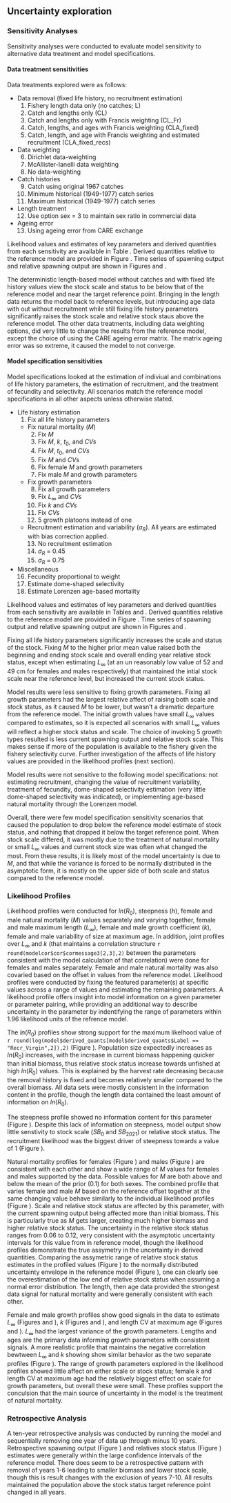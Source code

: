 ## Uncertainty exploration


### Sensitivity Analyses
Sensitivity analyses were conducted to evaluate model sensitivity to alternative data treatment and model specifications.

#### Data treatment sensitivities
Data treatments explored were as follows:

- Data removal (fixed life history, no recruitment estimation) 
	1. Fishery length data only (no catches; L) 
  	2. Catch and lengths only (CL)
  	3. Catch and lengths only with Francis weighting (CL_Fr)
  	4. Catch, lengths, and ages with Francis weighting (CLA_fixed)
  	5. Catch, length, and age with Francis weighting and estimated recruitment (CLA_fixed_recs)
- Data weighting
  	6. Dirichlet data-weighting
  	7. McAllister-Ianelli data weighting
  	8. No data-weighting
- Catch histories
	9. Catch using original 1967 catches
	10. Minimum historical (1949-1977) catch series
	11. Maximum historical (1949-1977) catch series
- Length treatment
	12. Use option sex = 3 to maintain sex ratio in commercial data  
- Ageing error
  	13. Using ageing error from CARE exchange

Likelihood values and estimates of key parameters and derived quantities from each sensitivity are available in Table \ref{tab:data_sensis}. Derived quantities relative to the reference model are provided in Figure \ref{fig:sensi-data-RE}. Time series of spawning output and relative spawning output are shown in Figures \ref{fig:sensi-data-ssb} and \ref{fig:sensi-data-depl}.

The deterministic length-based model without catches and with fixed life history values view the stock scale and status to be below that of the reference model and near the target reference point. Bringing in the length data returns the model back to reference levels, but introducing age data with out without recruitment while still fixing life history parameters significantly raises the stock scale and relative stock staus above the reference model. The other data treatments, including data weighting options, did very little to change the results from the reference model, except the choice of using the CARE ageing error matrix. The matrix ageing error was so extreme, it caused the model to not converge.


#### Model specification sensitivities
Model specifications looked at the estimation of indiviual and combinations of life history parameters, the estimation of recruitment, and the treatment of fecundity and selectivity. All scenarios match the reference model specifications in all other aspects unless otherwise stated.

- Life history estimation
	1. Fix all life history parameters 
	- Fix natural mortality ($M$)
		2. Fix $M$ 
		3. Fix $M$, $k$, $t_0$, and $CVs$
		4. Fix $M$, $t_0$, and $CVs$
		5. Fix $M$ and $CV$s 
		6. Fix female $M$ and growth parameters 
		7. Fix male $M$ and growth parameters 
	- Fix growth parameters
		8. Fix all growth parameters
	 	9. Fix $L_{\infty}$ and $CVs$
	 	10. Fix $k$ and $CVs$
	 	11. Fix $CVs$
	 	12. 5 growth platoons instead of one
	- Recruitment estimation and variability ($\sigma_R$). All years are estimated with bias correction applied.
	 	13. No recruitment estimation
	 	14. $\sigma_R$ = 0.45
	 	15. $\sigma_R$ = 0.75	
- Miscellaneous
	16. Fecundity proportional to weight
	17. Estimate dome-shaped selectivity
	18. Estimate Lorenzen age-based mortality
	
Likelihood values and estimates of key parameters and derived quantities from each sensitivity are available in Tables \ref{tab:modspec_LH_sensis} and \ref{tab:modspec_RecMisc_sensis}. Derived quantities relative to the reference model are provided in Figure \ref{fig:sensi-modspec-RE}. Time series of spawning output and relative spawning output are shown in Figures \ref{fig:sensi-modspec-ssb} and \ref{fig:sensi-modspec-depl}.

Fixing all life history parameters significantly increases the scale and status of the stock. Fixing $M$ to the higher prior mean value raised both the beginning and ending stock scale and overall ending year relative stock status, except when estimating $L_{\infty}$ (at an un reasonably low value of 52 and 49 cm for females and males respectively) that maintained the intial stock scale near the reference level, but increased the current stock status. 

Model results were less sensitive to fixing growth parameters. Fixing all growth parameters had the largest relative affect of raising both scale and stock status, as it caused $M$ to be lower, but wasn't a dramatic departure from the reference model. The initial growth values have small $L_{\infty}$ values compared to estimates, so it is expected all scenarios with small $L_{\infty}$ values will reflect a higher stock status and scale. The choice of invoking 5 growth types resulted is less current spawning output and relative stock scale. This makes sense if more of the population is available to the fishery given the fishery selectivity curve. Further investigation of the affects of life history values are provided in the likelihood profiles (next section).

Model results were not sensitive to the following model specifications: not estimating recruitment, changing the value of recruitment variability, treatment of fecundity, dome-shaped selectivity estimation (very little dome-shaped selectivity was indicated), or implementing age-based natural mortality through the Lorenzen model.

Overall, there were few model specification sensitivity scenarios that caused the population to drop below the reference model estimate of stock status, and nothing that dropped it below the target reference point. When stock scale differed, it was mostly due to the treatment of natural mortality or small $L_{\infty}$ values and current stock size was often what changed the most. From these results, it is likely most of the model uncertainty is due to $M$, and that while the variance is forced to be normally distributed in the asymptotic form, it is mostly on the upper side of both scale and status compared to the reference model.


### Likelihood Profiles
Likelihood profiles were conducted for $ln(R_0)$, steepness ($h$), female and male natural mortality ($M$) values separately and varying together, female and male maximum length ($L_{\infty}$), female and male growth coefficient ($k$), female and male variability of size at maximum age. In addition, joint profiles over $L_{\infty}$ and $k$ (that maintains a correlation structure `r round(modelcor$cor$cormessage3[2,3],2)` between the parameters consistent with the model calculation of that correlation) were done for females and males separately. Female and male natural mortality was also covaried based on the offset in values from the reference model. Likelihood profiles were conducted by fixing the featured parameter(s) at specific values across a range of values and estimating the remaining parameters. A likelihood profile offers insight into model information on a given parameter or parameter pairing, while providing an additional way to describe uncertainty in the parameter by indentifying the range of parameters within 1.96 likelihood units of the refrence model.

The $ln(R_0)$ profiles show strong support for the maximum likelhood value of `r round(log(model$derived_quants[model$derived_quants$Label == "Recr_Virgin",2]),2)` (Figure \ref{fig:r0-profile-combo}). Population size expectedly increases as $ln(R_0)$ increases, with the increase in current biomass happening quicker than initial biomass, thus relative stock status increase towards unfished at high $ln(R_0)$ values. This is explained by the harvest rate decreasing because the removal history is fixed and becomes relatively smaller compared to the overall biomass. All data sets were mostly consistent in the information content in the profile, though the length data contained the least amount of information on $ln(R_0)$.

The steepness profile showed no information content for this parameter (Figure \ref{fig:steepness-profile-combo}). Despite this lack of information on steepness, model output show little senstivity to stock scale ($SB_0$ and $SB_2021$) or relative stock status. The recruitment likelihood was the biggest driver of steepness towards a value of 1 (Figure \ref{fig:steepness-profile-combo}). 

Natural mortality profiles for females (Figure \ref{fig:M_f-profile-combo}) and males (Figure \ref{fig:M_m-profile-combo}) are consistent with each other and show a wide range of $M$ values for females and males supported by the data. Possible values for $M$ are both above and below the mean of the prior (0.1) for both sexes. The combined profile that varies female and male $M$ based on the reference offset together at the same changing value behave similarly to the individual likelihood profiles (Figure \ref{fig:M-multiprofile-combo}). Scale and relative stock status are affected by this parameter, with the current spawning output being affected more than initial biomass. This is particularly true as $M$ gets larger, creating much higher biomass and higher relative stock status. The uncertainty in the relative stock status ranges from 0.06 to 0.12, very consistent with the asymptotic uncertainty intervals for this value from in reference model, though the likelihood profiles demonstrate the true assymetry in the uncertainty in derived quantities. Comparing the assymetric range of relative stock status estimates in the profiled values (Figure \ref{fig:M-multiprofile-Bratio}) to the normally distributed uncertainty envelope in the reference model (Figure \ref{fig:depl}), one can clearly see the overestimation of the low end of relative stock status when assuming a normal error distribution. The length, then age data provided the strongest data signal for natural mortality and were generally consistent with each other.

Female and male growth profiles show good signals in the data to estimate $L_{\infty}$ (Figures \ref{fig:Linf_F-profile-combo} and \ref{fig:Linf_M-profile-combo}), $k$ (Figures \ref{fig:k_f-profile-combo} and \ref{fig:k_m-profile-combo}), and length CV at maximum age (Figures \ref{fig:CVold_f-profile-combo} and \ref{fig:CVold_m-profile-combo}). $L_{\infty}$ had the largest variance of the growth parameters. Lengths and ages are the primary data informing growth parameters with consistent signals. A more realistic profile that maintains the negative correlation bewtween $L_{\infty}$ and $k$ showing show similar behavior as the two separate profiles (Figure \ref{fig:Linf_k_f-profile}). The range of growth parameters explored in the likelihood profiles showed little affect on either scale or stock status; female $k$ and length CV at maximum age had the relatively biggest effect on scale for growth parameters, but overall these were small. These profiles support the conculsion that the main source of uncertainty in the model is the treatment of natural mortality.


### Retrospective Analysis

A ten-year retrospective analysis was conducted by running the model and sequentially removing one year of data up through minus 10 years. Retrospective spawning output (Figure \ref{fig:retro-ssb}) and relatives stock status (Figure \ref{fig:retro-depl}) estimates were generally within the large confidence intervals of the reference model. There does seem to be a retrospective pattern with removal of years 1-6 leading to smaller biomass and lower stock scale, though this is result changes with the exclusion of years 7-10. All results maintained the population above the stock status target reference point changed in all years.

